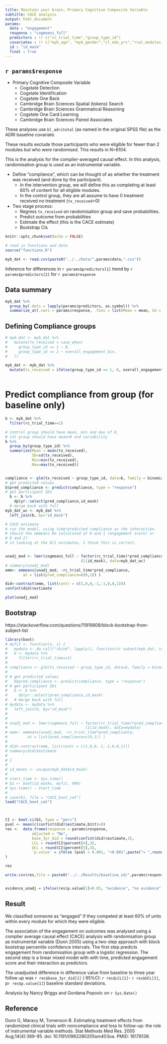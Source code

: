 ```yaml
---
title: Maintain your brain, Primary Cognitive Composite Variable
subtitle: CACE analysis
output: html_document
params:
  data : "engagement"
  response : "cogmeanz_full"
  predictors : !r c("rc_trial_time","group_type_id")
  covariates : !r c("myb_age", "myb_gender","cl_edu_yrs","rcal_modules_sum","adri_baseline")
  id : "id_mask"
  final : true
---
```


## `r params$response`

- Primary Cognitive Composite Variable
    - Cogstate Detection
    - Cogstate Identification
    - Cogstate One Back
    - Cambridge Brain Sciences Spatial (tokens) Search
    - Cambridge Brain Sciences Grammatical Reasoning
    - Cogstate One Card Learning
    - Cambridge Brain Sciences Paired Associates

These analyses use `bl_adritotal` (as named in the original SPSS file) as the ADRI baseline covariate.

These results exclude those participants who were eligible for fewer than 2 modules but who were randomised. This results in N=6104.

This is the analysis for the complier-averaged causal effect.  In this analysis, randomisation group is used as an instrumental variable.

- Define "complience", which can be thought of as whether the treatment was received (and done by the participant). 
  - In the intervention group, we will define this as completing at least 60% of content for all eligible modules.
  - In the control group, they are all assume to have 0 treatment received no treatment (`tx_received`=0)
  
- Two stage process:
  - Regress `tx_received` on randomisation group and save probabilities.
  - Predict outcome from probabilities
  - Estimate the effect (this is the CACE estimate)
  - Bootstrap CIs 


```r
knitr::opts_chunk$set(echo = FALSE)

```


```r
# read in functions and data
source("functions.R")

myb_dat <- read.csv(paste0("../../Data/",params$data,".csv"))

```

Inference for differences in `r params$predictors[1]`  trend by `r params$predictors[2]` for  `r params$response`

## Data summary


```r
myb_dat %>% 
  group_by(.dots = lapply(params$predictors, as.symbol)) %>% 
  summarize_at(.vars = params$response, .funs = list(Mean = mean, Sd = sd, N_obs = ~length(.)), na.rm=T)
```

## Defining Compliance groups

```r

# myb_dat <- myb_dat %>%
#   mutate(tx_received = case_when(
#     group_type_id == 1 ~ 0,
#     group_type_id == 2 ~ overall_engagement_bin,
#   ))

myb_dat <- myb_dat %>%
  mutate(tx_received = ifelse(group_type_id == 1, 0, overall_engagement_bin))
   
```

# Predict compliance from group (for baseline only)

```r
b <- myb_dat %>%
  filter(rc_trial_time==1)

# control group should have mean, min and max of 0,
# int group should have mean>0 and variability
b %>% 
  group_by(group_type_id) %>% 
  summarize(Mean = mean(tx_received),
            SD=sd(tx_received),
            Min=min(tx_received),
            Max=max(tx_received))


compliance <- glm(tx_received ~ group_type_id, data=b, family = binomial)
# get predicted values
b$pred_compliance <- predict(compliance, type = "response")
# get participant IDs
  b <- b %>%
    dplyr::select(pred_compliance,id_mask)
  # merge back with full
myb_dat_wc <- myb_dat %>%
  left_join(b, by="id_mask")
```


```r

# CACE estimate
# run the model, using time*predicted compliance as the interaction.
# should the emmeans be calculated at 0 and 1 (engagement score) or 
# 0 and 2?
# in looking at the 0/1 estimates, I think this is correct.


unadj_mod <- lmer(cogmeanz_full ~ factor(rc_trial_time)*pred_compliance + 
                                  (1|id_mask), data=myb_dat_wc)
# summary(unadj_mod)
emm<- emmeans(unadj_mod, ~rc_trial_time*pred_compliance,
        at = list(pred_compliance=c(0,1)) )

did<-contrast(emm, list(contr = c(1,0,0,-1,-1,0,0,1)))
confint(did)$estimate

plot(unadj_mod)


```

## Bootstrap

https://stackoverflow.com/questions/11919808/block-bootstrap-from-subject-list

```r

library(boot)
# myfit <- function(x, i) {
#   mydata <- do.call("rbind", lapply(i, function(n) subset(myb_dat, id_mask==x[n])))
#   b <- mydata %>%
#     filter(rc_trial_time==1)
# 
# compliance <- glm(tx_received ~ group_type_id, data=b, family = binomial)
# 
# # get predicted values
#   b$pred_compliance <- predict(compliance, type = "response")
# # get participant IDs
#   b <- b %>%
#     dplyr::select(pred_compliance,id_mask)
#   # merge back with full
# mydata <- mydata %>%
#   left_join(b, by="id_mask")
# 
# 
# unadj_mod <- lmer(cogmeanz_full ~ factor(rc_trial_time)*pred_compliance +
#                                   (1|id_mask), data=mydata)
# emm<- emmeans(unadj_mod, ~rc_trial_time*pred_compliance,
#         at = list(pred_compliance=c(0,1)) )
# 
# did<-contrast(emm, list(contr = c(1,0,0,-1,-1,0,0,1)))
# summary(did)$estimate
# 
# }
# 
# id_masks <- unique(myb_dat$id_mask)
# 
# start_time <- Sys.time()
# b1 <- boot(id_masks, myfit, 999)
# Sys.time() - start_time
# 
# save(b1, file = "CACE_boot_cat")
load("CACE_boot_cat")



CI <- boot.ci(b1, type = "perc")
pval <- mean(c(confint(did)$estimate,b1$t)<0)
res <-  data.frame(response = params$response,
            adjusted = "No",
            base_3yr_did = round(confint(did)$estimate,3),
            LCL = round(CI$percent[4],3),
            UCL = round(CI$percent[5],3),
            `p.value` = ifelse (pval < 0.001, "<0.001",paste("= ",round(pval,3)))
)

res

write.csv(res,file = paste0("../../Results/baseline_sd/",params$response,"_CACE_engagement_.csv"), row.names = FALSE)


evidence_unadj = ifelse(res$p.value[1]<0.05, "evidence", "no evidence")

```




## Result

We classified someone as "engaged" if they competed at least 60% of units within every module for which they were eligible. 

The association of the engagement on outcomes was analysed using a complier average causal effect (CACE) analysis with randomisation group as instrumental variable (Dunn 2005) using a two-step approach with block bootstrap percentile confidence intervals. The first step predicts engagement from randomisation group with a logistic regression. The second step is a linear mixed model with with time, predicted engagement score and their interaction as predictors. 

The unadjusted difference in difference value from baseline to three year follow up was `r res$base_3yr_did[1]` ( 95%CI: `r res$LCL[1]`- `r res$UCL[1]`, p`r res$p.value[1]`) baseline standard deviations. 




Analysis by Nancy Briggs and Gordana Popovic on `r Sys.Date()`

## Reference

Dunn G, Maracy M, Tomenson B. Estimating treatment effects from randomized clinical trials with noncompliance and loss to follow-up: the role of instrumental variable methods. Stat Methods Med Res. 2005 Aug;14(4):369-95. doi: 10.1191/0962280205sm403oa. PMID: 16178138.
